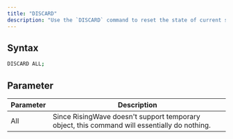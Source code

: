 ```yaml
---
title: "DISCARD"
description: "Use the `DISCARD` command to reset the state of current session"
---
```


## Syntax

```bash
DISCARD ALL;
```

## Parameter

| Parameter | Description                                                                                  |
| --------- | -------------------------------------------------------------------------------------------- |
| All       | Since RisingWave doesn't support temporary object, this command will essentially do nothing. |
